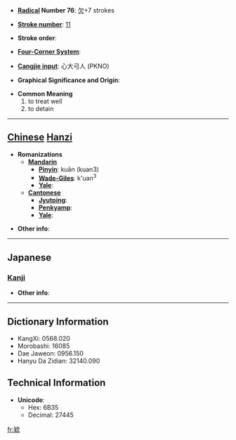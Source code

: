 * '''[[Wiktionary:Chinese radical index| Radical]] Number 76''': [[Wiktionary:Chinese radical index 欠|欠]]+7 strokes

* '''[[Wiktionary:Chinese total strokes index|Stroke number]]''': [[Wiktionary:Chinese total strokes index 11|11]]

* '''Stroke order''': 

* '''[[Wiktionary:Chinese four corner index|Four-Corner System]]''': 

* '''[[Wiktionary:Chinese Cangjie index|Cangjie input]]''': 心大弓人 (PKNO)

* '''Graphical Significance and Origin''': 

* '''Common Meaning'''
*#to treat well
*# to detain


----

== [[Chinese]] [[Hanzi]] ==

* '''Romanizations'''
** '''[[Mandarin]]'''
*** '''[[Pinyin]]''': kuǎn (kuan3)
*** '''[[Wade-Giles]]''': k'uan<sup>3</sup>
*** '''[[Yale]]''': 
** '''[[Cantonese]]'''
*** '''[[Jyutping]]''':
*** '''[[Penkyamp]]''': 
*** '''[[Yale]]''': 

* '''Other info''': 

----

==Japanese==
===[[Kanji]]===
{{kanji|on readings=[[かん]] (kan)|kun readings=}}

* '''Other info''':  

----

== Dictionary Information ==

* KangXi: 0568.020
* Morobashi: 16085
* Dae Jaweon: 0956.150
* Hanyu Da Zidian: 32140.090

== Technical Information ==

* '''Unicode''':
** Hex: 6B35
** Decimal: 27445

[[fr:欵]]